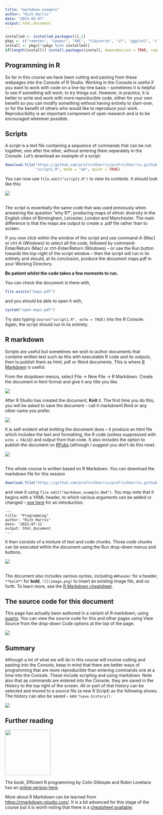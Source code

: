 ---
title: "markdown_example"
author: "Rich Harris"
date: "2023-02-07"
output: html_document
---

```{r setup, include=FALSE}
installed <- installed.packages()[,1]
pkgs <- c("remotes", "ipumsr", "XML", "tidyverse", "sf", "ggplot2", "classInt", "ggspatial")
install <- pkgs[!(pkgs %in% installed)]
if(length(install)) install.packages(install, dependencies = TRUE, repos = "https://cloud.r-project.org")
```

## Programming in R

So far in this course we have been cutting and pasting from these webpages into the Console of R Studio. Working in the Console is useful if you want to work with code on a line-by-line basis -- sometimes it is helpful to see if something will work; to try things out. However, in practice, it is better to write and work with more reproducible code, either for your own benefit so you can modify something without having entirely to start-over, or for the benefit of others who would like to reproduce your work. Reproducibility is an important component of open research and is to be encouraged wherever possible.

## Scripts

A script is a text file containing a sequence of commands that can be run together, one after the other, without entering them separately in the Console. Let's download an example of a script:

```{r}
download.file("https://github.com/profrichharris/profrichharris.github.io/raw/main/MandM/scripts/script1.R",
              "script1.R", mode = "wb", quiet = TRUE)
```

You can now use `file.edit("script1.R") ` to view its contents. It should look like this:

![](script1.png)

</br>
The script is essentially the same code that was used previously when answering the question "why R?", producing maps of ethnic diversity in the English cities of Birmingham, Leicester, London and Manchester. The main difference is that the maps are output to create a .pdf file rather than to screen. 

If you now click within the window of the script and use command-A (Mac) or ctrl-A (Windows) to select all the code, followed by command-Enter/Return (Mac) or ctrl-Enter/Return (Windows) -- or use the Run button towards the top-right of the script window -- then the script will run in its entirety and should, at its conclusion, produce the document maps.pdf in your Working Directory.

**Be patient whilst the code takes a few moments to run.**

You can check the document is there with,

```{r}
file.exists("maps.pdf")
```

and you should be able to open it with,

```{r, eval=false}
system("open maps.pdf")
```

Try also typing `source("script1.R", echo = TRUE)` into the R Console. Again, the script should run in its entirety.

## R markdown

Scripts are useful but sometimes we wish to author documents that combine written text such as this with executable R code and its outputs, then to publish them as html, pdf or Word documents. This is where [R Markdown](https://rmarkdown.rstudio.com/lesson-1.html){target="_blank"} is useful.

From the dropdown menus, select File -> New File -> R Markdown. Create the document in html format and give it any title you like.

![](markdown.jpg)

After R Studio has created the document, **Knit** it. The first time you do this, you will be asked to save the document - call it markdown1.Rmd or any other name you prefer.

![](knit.jpg)

It is self-evident what knitting the document does -- it produce an html file which includes the text and formatting, the R code (unless suppressed with `echo = FALSE`) and output from that code. It also includes the option to publish the document on [RPubs](https://rpubs.com/) (although I suggest you don't do this now).

![](publish.jpg)

</br>
This whole course is written based on R Markdown. You can download the markdown file for this session

```{r, eval=false}
download.file("https://github.com/profrichharris/profrichharris.github.io/raw/main/MandM/markdown/programming.Rmd", "markdown_example.Rmd", mode = "wb", quiet = TRUE)
```

and view it using `file.edit("markdown_example.Rmd")`. You may note that it begins with a YAML header, to which various arguments can be added or changed -- [see here](https://zsmith27.github.io/rmarkdown_crash-course/lesson-4-yaml-headers.html){target="_blank"} for an introduction.

```{verbatim}
---
title: "Programming"
author: "Rich Harris"
date: '2022-07-11'
output: html_document
---
```

It then consists of a mixture of text and code chunks. Those code chunks can be executed within the document using the Run drop-down menus and buttons.

![](markdown2.jpg){}

</br>
The document also includes various syntax, including `##header` for a header, `**bold**` for **bold**, `![](image.png)` to insert an existing image file, and so forth. To learn more, see the [R Markdown cheatsheet](https://www.rstudio.com/wp-content/uploads/2015/02/rmarkdown-cheatsheet.pdf){target="_blank"}.

## The source code for this document

This page has actually been authored in a variant of R markdown, using [quarto](https://quarto.org/){target="_blank"}. You can view the source code for this and other pages using View Source from the drop-down Code options at the top of the page.

![](source.jpg)

## Summary

Although a lot of what we will do in this course will involve cutting and pasting into the Console, keep in mind that there are better ways of programming that are more reproducible than entering commands one at a time into the Console. These include scripting and using markdown. Note also that as commands are entered into the Console, they are saved in the History to the top right of the screen. All or part of that history can be selected and moved to a source file (a new R Script) as the following shows. The history can also be saved -- see `?save.history()`.

![](hist.png)

## Further reading

![](efficient_programming.png){width=150}

The book, Efficient R programming by Colin Gillespie and Robin Lovelace has an [online version here](https://csgillespie.github.io/efficientR/){target="_blank"}.

More about R Markdown can be learned from [https://rmarkdown.rstudio.com/](https://rmarkdown.rstudio.com/){target="_blank"}. It is a bit advanced for this stage of the course but it is worth noting that there is a [cheatsheet available](https://posit.co/wp-content/uploads/2022/10/package-development-1.pdf){target="_blank"}.
